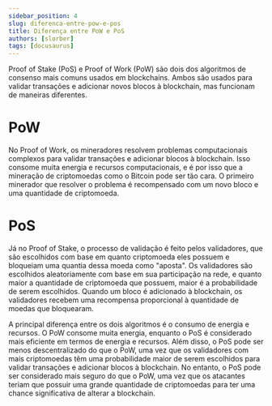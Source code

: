 ```yaml
---
sidebar_position: 4
slug: diferenca-entre-pow-e-pos
title: Diferença entre PoW e PoS
authors: [slorber]
tags: [docusaurus]
---
```



Proof of Stake (PoS) e Proof of Work (PoW) são dois dos algoritmos de consenso mais comuns usados em 
blockchains. Ambos são usados para validar transações e adicionar novos blocos à blockchain, mas funcionam 
de maneiras diferentes.

# PoW
No Proof of Work, os mineradores resolvem problemas computacionais complexos para validar transações e 
adicionar blocos à blockchain. Isso consome muita energia e recursos computacionais, e é por isso que a 
mineração de criptomoedas como o Bitcoin pode ser tão cara. O primeiro minerador que resolver o problema é 
recompensado com um novo bloco e uma quantidade de criptomoeda.

# PoS
Já no Proof of Stake, o processo de validação é feito pelos validadores, que são escolhidos com base em 
quanto criptomoeda eles possuem e bloqueiam uma quantia dessa moeda como "aposta". Os validadores são 
escolhidos aleatoriamente com base em sua participação na rede, e quanto maior a quantidade de criptomoeda 
que possuem, maior é a probabilidade de serem escolhidos. Quando um bloco é adicionado à blockchain, os 
validadores recebem uma recompensa proporcional à quantidade de moedas que bloquearam.

A principal diferença entre os dois algoritmos é o consumo de energia e recursos. O PoW consome muita 
energia, enquanto o PoS é considerado mais eficiente em termos de energia e recursos. Além disso, o PoS 
pode ser menos descentralizado do que o PoW, uma vez que os validadores com mais criptomoedas têm uma 
probabilidade maior de serem escolhidos para validar transações e adicionar blocos à blockchain. 
No entanto, o PoS pode ser considerado mais seguro do que o PoW, uma vez que os atacantes teriam que 
possuir uma grande quantidade de criptomoedas para ter uma chance significativa de alterar a blockchain.


